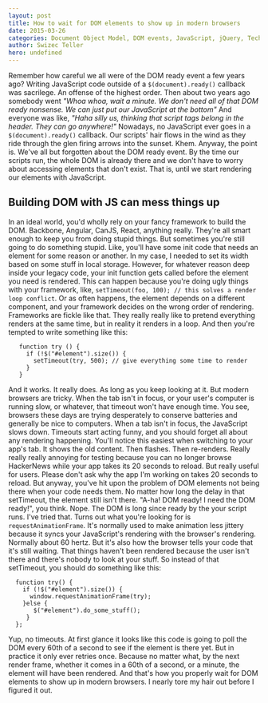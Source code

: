 ```yaml
---
layout: post
title: How to wait for DOM elements to show up in modern browsers
date: 2015-03-26
categories: Document Object Model, DOM events, JavaScript, jQuery, Technical
author: Swizec Teller
hero: undefined
---
```


Remember how careful we all were of the DOM ready event a few years ago? Writing JavaScript code outside of a `$(document).ready()` callback was sacrilege. An offense of the highest order. Then about two years ago somebody went _"Whoa whoa, wait a minute. We don't need all of that DOM ready nonsense. We can just put our JavaScript at the bottom"_ And everyone was like, _"Haha silly us, thinking that script tags belong in the header. They can go anywhere!"_ Nowadays, no JavaScript ever goes in a `$(document).ready()` callback. Our scripts' hair flows in the wind as they ride through the glen firing arrows into the sunset. Khem. Anyway, the point is. We've all but forgotten about the DOM ready event. By the time our scripts run, the whole DOM is already there and we don't have to worry about accessing elements that don't exist. That is, until we start rendering our elements with JavaScript.

## Building DOM with JS can mess things up

In an ideal world, you'd wholly rely on your fancy framework to build the DOM. Backbone, Angular, CanJS, React, anything really. They're all smart enough to keep you from doing stupid things. But sometimes you're still going to do something stupid. Like, you'll have some init code that needs an element for some reason or another. In my case, I needed to set its width based on some stuff in local storage. However, for whatever reason deep inside your legacy code, your init function gets called before the element you need is rendered. This can happen because you're doing ugly things with your framework, like, `setTimeout(foo, 100); // this solves a render loop conflict`. Or as often happens, the element depends on a different component, and your framework decides on the wrong order of rendering. Frameworks are fickle like that. They really really like to pretend everything renders at the same time, but in reality it renders in a loop. And then you're tempted to write something like this:

       function try () {
         if (!$("#element").size()) {
           setTimeout(try, 500); // give everything some time to render
         } 
       }

And it works. It really does. As long as you keep looking at it. But modern browsers are tricky. When the tab isn't in focus, or your user's computer is running slow, or whatever, that timeout won't have enough time. You see, browsers these days are trying desperately to conserve batteries and generally be nice to computers. When a tab isn't in focus, the JavaScript slows down. Timeouts start acting funny, and you should forget all about any rendering happening. You'll notice this easiest when switching to your app's tab. It shows the old content. Then flashes. Then re-renders. Really really really annoying for testing because you can no longer browse HackerNews while your app takes its 20 seconds to reload. But really useful for users. Please don't ask why the app I'm working on takes 20 seconds to reload. But anyway, you've hit upon the problem of DOM elements not being there when your code needs them. No matter how long the delay in that setTimeout, the element still isn't there. "A-ha! DOM ready! I need the DOM ready!", you think. Nope. The DOM is long since ready by the your script runs. I've tried that. Turns out what you're looking for is `requestAnimationFrame`. It's normally used to make animation less jittery because it syncs your JavaScript's rendering with the browser's rendering. Normally about 60 hertz. But it's also how the browser tells your code that it's still waiting. That things haven't been rendered because the user isn't there and there's nobody to look at your stuff. So instead of that setTimeout, you should do something like this:

      function try() {
        if (!$("#element").size()) {
          window.requestAnimationFrame(try);
        }else {
           $("#element").do_some_stuff();
         }
      };

Yup, no timeouts. At first glance it looks like this code is going to poll the DOM every 60th of a second to see if the element is there yet. But in practice it only ever retries once. Because no matter what, by the next render frame, whether it comes in a 60th of a second, or a minute, the element will have been rendered. And that's how you properly wait for DOM elements to show up in modern browsers. I nearly tore my hair out before I figured it out.
